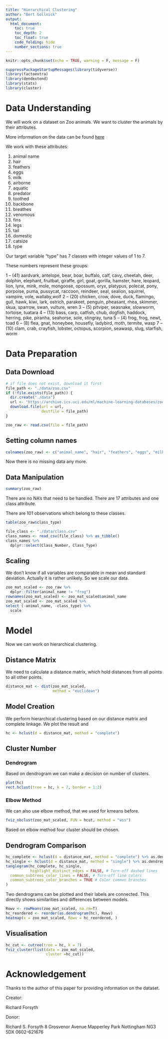 ```yaml
---
title: "Hierarchical Clustering"
author: "Bert Gollnick"
output: 
  html_document:
    toc: true
    toc_depth: 2
    toc_float: true
    code_folding: hide
    number_sections: true
---
```


```r
knitr::opts_chunk$set(echo = TRUE, warning = F, message = F)
```

```r
suppressPackageStartupMessages(library(tidyverse))
library(factoextra)
library(dendextend)
library(stats)
library(cluster)
```

# Data Understanding

We will work on a dataset on Zoo animals. We want to cluster the animals by their attributes.

More information on the data can be found [here](https://archive.ics.uci.edu/ml/datasets/zoo)

We work with these attributes:

1. animal name
2. hair
3. feathers
4. eggs
5. milk
6. airborne
7. aquatic
8. predator
9. toothed
10. backbone
11. breathes
12. venomous
13. fins
14. legs
15. tail
16. domestic
17. catsize
18. type

Our target variable "type" has 7 classes with integer values of 1 to 7.

These numbers represent these groups:

1 -- (41) aardvark, antelope, bear, boar, buffalo, calf, cavy, cheetah, deer, dolphin, elephant, fruitbat, giraffe, girl, goat, gorilla, hamster, hare, leopard, lion, lynx, mink, mole, mongoose, opossum, oryx, platypus, polecat, pony, porpoise, puma, pussycat, raccoon, reindeer, seal, sealion, squirrel, vampire, vole, wallaby,wolf 
2 -- (20) chicken, crow, dove, duck, flamingo, gull, hawk, kiwi, lark, ostrich, parakeet, penguin, pheasant, rhea, skimmer, skua, sparrow, swan, vulture, wren 
3 -- (5) pitviper, seasnake, slowworm, tortoise, tuatara 
4 -- (13) bass, carp, catfish, chub, dogfish, haddock, herring, pike, piranha, seahorse, sole, stingray, tuna 
5 -- (4) frog, frog, newt, toad 
6 -- (8) flea, gnat, honeybee, housefly, ladybird, moth, termite, wasp 
7 -- (10) clam, crab, crayfish, lobster, octopus, scorpion, seawasp, slug, starfish, worm

# Data Preparation

## Data Download

```r
# if file does not exist, download it first
file_path <- "./data/zoo.csv"
if (!file.exists(file_path)) { 
  dir.create("./data")
  url <- "https://archive.ics.uci.edu/ml/machine-learning-databases/zoo/zoo.data"
  download.file(url = url, 
                destfile = file_path)
}

zoo_raw <- read.csv(file = file_path)
```

## Setting column names

```r
colnames(zoo_raw) <- c("animal_name", "hair", "feathers", "eggs", "milk", "airborne", "aquatic", "predator", "toothed", "backbone", "breathes",    "venomous",  "fins","legs", "tail", "domestic", "catsize", "class_type" )
```

Now there is no missing data any more.

## Data Manipulation

```r
summary(zoo_raw)
```

There are no NA's that need to be handled. There are 17 attributes and one class attribute.

There are 101 observations which belong to these classes.

```r
table(zoo_raw$class_type)
```



```r
file_class <- "./data/class.csv"
class_names <- read_csv(file_class) %>% as_tibble()
class_names %>% 
  dplyr::select(Class_Number, Class_Type)
```

## Scaling

We don't know if all variables are comparable in mean and standard deviation. Actually it is rather unlikely. So we scale our data.

```r
zoo_mat_scaled <- zoo_raw %>% 
  dplyr::filter(animal_name != "frog") 
rownames(zoo_mat_scaled) <- zoo_mat_scaled$animal_name
zoo_mat_scaled <- zoo_mat_scaled %>% 
select (-animal_name, -class_type) %>% 
  scale
```


# Model

Now we can work on hierarchical clustering.

## Distance Matrix

We need to calculate a distance matrix, which hold distances from all points to all other points.

```r
distance_mat <- dist(zoo_mat_scaled, 
                     method = "euclidean")
```

## Model Creation

We perform hierarchical clustering based on our distance matrix and complete linkage. We plot the result and 

```r
hc <- hclust(d = distance_mat, method = "complete")
```

## Cluster Number

### Dendrogram

Based on dendrogram we can make a decision on number of clusters.

```r
plot(hc)
rect.hclust(tree = hc, k = 7, border = 1:2)
```

### Elbow Method

We can also use elbow method, that we used for kmeans before.

```r
fviz_nbclust(zoo_mat_scaled, FUN = hcut, method = "wss")
```

Based on elbow method four cluster should be chosen.

## Dendrogram Comparison

```r
hc_complete <- hclust(d = distance_mat, method = "complete") %>% as.dendrogram
hc_single <- hclust(d = distance_mat, method = "single") %>% as.dendrogram
tanglegram(hc_complete, hc_single, 
           highlight_distinct_edges = FALSE, # Turn-off dashed lines
  common_subtrees_color_lines = FALSE, # Turn-off line colors
  common_subtrees_color_branches = TRUE # Color common branches 
)

```

Two dendrograms can be plotted and their labels are connected. This directly shows similarities and differences between models.

```r
Rowv <- rowMeans(zoo_mat_scaled, na.rm=T)
hc_reordered <- reorder(as.dendrogram(hc), Rowv)
heatmap(x = zoo_mat_scaled, Rowv = hc_reordered, )
```

## Visualisation

```r
hc_cut <- cutree(tree = hc, k = 7)
fviz_cluster(list(data = zoo_mat_scaled, 
                  cluster =hc_cut))
```

# Acknowledgement

Thanks to the author of this paper for providing information on the dataset.

Creator: 

Richard Forsyth 

Donor: 

Richard S. Forsyth 
8 Grosvenor Avenue 
Mapperley Park 
Nottingham NG3 5DX 
0602-621676
